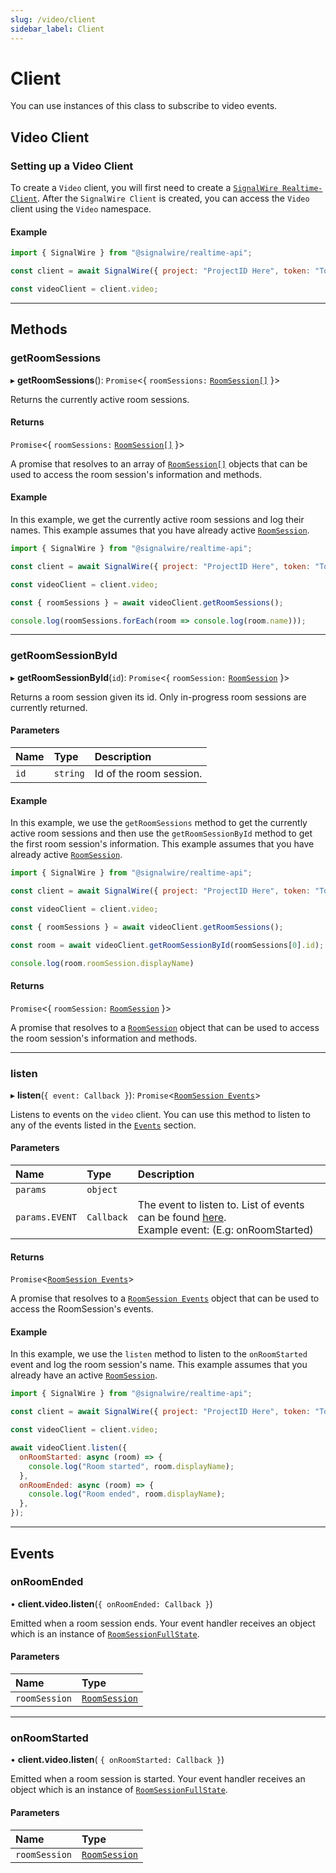 ```yaml
---
slug: /video/client
sidebar_label: Client
---
```


# Client

You can use instances of this class to subscribe to video events.

## **Video Client**
### Setting up a Video Client

To create a `Video` client, you will first need to create a [`SignalWire Realtime-Client`](../realtime-client/index.mdx). After the
`SignalWire Client` is created, you can access the `Video` client using the `Video` namespace.


#### Example

```javascript
import { SignalWire } from "@signalwire/realtime-api";

const client = await SignalWire({ project: "ProjectID Here", token: "Token Here" })

const videoClient = client.video;
```

---

## **Methods**


### getRoomSessions

▸ **getRoomSessions**(): `Promise`\<\{ `roomSessions:` [`RoomSession[]`](video-roomsession.mdx) }>

Returns the currently active room sessions.



#### Returns

`Promise`\<\{ `roomSessions:` [`RoomSession[]`](video-roomsession.mdx) }>

A promise that resolves to an array of [`RoomSession[]`](video-roomsession.mdx) objects
that can be used to access the room session's information and methods.

#### Example

In this example, we get the currently active room sessions and log their names.
This example assumes that you have already active [`RoomSession`](video-roomsession.mdx).

```js
import { SignalWire } from "@signalwire/realtime-api";

const client = await SignalWire({ project: "ProjectID Here", token: "Token Here" })

const videoClient = client.video;

const { roomSessions } = await videoClient.getRoomSessions();

console.log(roomSessions.forEach(room => console.log(room.name)));
```

---

### getRoomSessionById

▸ **getRoomSessionById**(`id`): `Promise`\<\{ `roomSession:` [`RoomSession`](video-roomsession.mdx) }>

Returns a room session given its id. Only in-progress room sessions are currently returned.

#### Parameters

| Name | Type     | Description             |
|:-----|:---------|:------------------------|
| `id` | `string` | Id of the room session. |

#### Example

In this example, we use the `getRoomSessions` method to get
the currently active room sessions and then use the `getRoomSessionById` method to get the first room session's information.
This example assumes that you have already active [`RoomSession`](video-roomsession.mdx).

```js
import { SignalWire } from "@signalwire/realtime-api";

const client = await SignalWire({ project: "ProjectID Here", token: "Token Here" })

const videoClient = client.video;

const { roomSessions } = await videoClient.getRoomSessions();

const room = await videoClient.getRoomSessionById(roomSessions[0].id);

console.log(room.roomSession.displayName)
```

#### Returns

`Promise`\<\{ `roomSession:` [`RoomSession`](video-roomsession.mdx) }>

A promise that resolves to a [`RoomSession`](video-roomsession.mdx) object
that can be used to access the room session's information and methods.

---


### listen

▸ **listen**(`{ event: Callback }`): `Promise`\<[`RoomSession Events`](#events)>

Listens to events on the `video` client. You can use this method to listen to any of the events listed in the [`Events`](#events) section.

#### Parameters

| Name           | Type       | Description                                                                                                   |
|:---------------|:-----------|:--------------------------------------------------------------------------------------------------------------|
| `params`       | `object`   |                                                                                                               |
| `params.EVENT` | `Callback` | The event to listen to. List of events can be found [here](#events).<br />Example event: (E.g: onRoomStarted) |


#### Returns

`Promise`\<[`RoomSession Events`](#events)>

A promise that resolves to a [`RoomSession Events`](#events) object
that can be used to access the RoomSession's events.


#### Example

In this example, we use the `listen` method to listen to the `onRoomStarted` event and log the room session's name.
This example assumes that you already have an active [`RoomSession`](video-roomsession.mdx).

```js
import { SignalWire } from "@signalwire/realtime-api";

const client = await SignalWire({ project: "ProjectID Here", token: "Token Here" })

const videoClient = client.video;

await videoClient.listen({
  onRoomStarted: async (room) => {
    console.log("Room started", room.displayName);
  },
  onRoomEnded: async (room) => {
    console.log("Room ended", room.displayName);
  },
});
```



---

## **Events**

### onRoomEnded

• **client.video.listen**(`{ onRoomEnded: Callback }`)

Emitted when a room session ends. Your event handler receives an object which is an instance
of [`RoomSessionFullState`](./video-roomsessionfullstate.md).


#### Parameters

| Name          | Type                                     |
|:--------------|:-----------------------------------------|
| `roomSession` | [`RoomSession`](./video-roomsession.mdx) |

---

### onRoomStarted

• **client.video.listen**( `{ onRoomStarted: Callback }`)

Emitted when a room session is started. Your event handler receives an object
which is an instance of [`RoomSessionFullState`](./video-roomsessionfullstate.md).


#### Parameters

| Name          | Type                                     |
|:--------------|:-----------------------------------------|
| `roomSession` | [`RoomSession`](./video-roomsession.mdx) |
